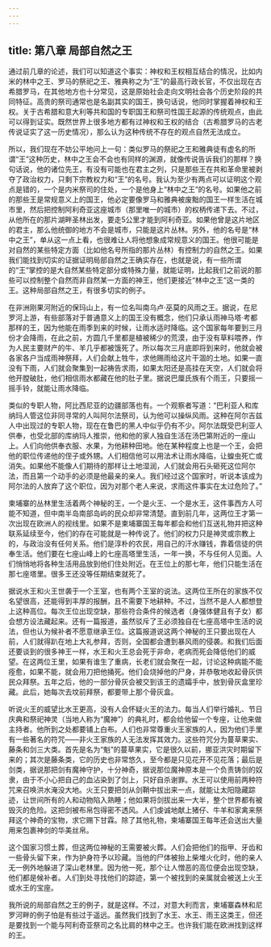```yaml
---
---
---
```

title: 第八章 局部自然之王
---




通过前几章的论述，我们可以知道这个事实：神权和王权相互结合的情况，比如内米的林中之王、罗马的祭祀之王、雅典称之为“王”的最高行政长官，不仅出现在古希腊罗马，在其他地方也十分常见，这是原始社会走向文明社会各个历史阶段的共同特征。高贵的祭司通常也是名副其实的国王，换句话说，他同时掌握着神权和王权。关于古希腊和意大利等共和国的专职国王和祭司性国王起源的传统观点，由此可以得到证实。既然世界上很多地方都有过神权和王权的结合（古希腊罗马的古老传说证实了这一历史情况），那么认为这种传统不存在的观点自然无法成立。

所以，我们现在不妨公平地问上一句：类似罗马的祭祀之王和雅典徒有虚名的所谓“王”这种历史，林中之王会不会也有同样的渊源，就像传说告诉我们的那样？换句话说，他的诸位先王，有没有可能也在君主之列，只是那些王在共和革命里被剥夺了政治权力，只剩下宗教权力和“王”的名号。我认为至少有两点可以证明这个观点是错的，一个是内米祭司的住处，一个是他身上“林中之王”的名号。如果他之前的那些王是常规意义上的国王，他必定要像罗马和雅典被废黜的国王一样生活在城市里，然后把控制阿利奇亚这座城市（那里唯一的城市）的权柄传递下去。不过，从他所在的那片湖畔圣林出发，要走5公里才能到阿利奇亚。如果他曾是这片地区的君主，那么他统御的地方不会是城市，只能是这片丛林。另外，他的名号是“林中之王”，单从这一点上看，也很难让人将他想象成常规意义的国王。他很可能是对自然的某些特定方面（比如他名号所指的那片丛林）有控制力的自然之王。如果我们能找到切实的证据证明局部自然之王确实存在，也就是说，有一些所谓的“王”掌控的是大自然某些特定部分或特殊力量，就能证明，比起我们之前说的那些可以控制整个自然而非自然某一方面的神王，他们更接近“林中之王”这一类的王。这种局部自然之王，有很多切实的例子。

在非洲刚果河附近的保玛山上，有一位名叫南乌卢·巫莫的风雨之王。据说，在尼罗河上游，有些部落对于普通意义上的国王没有概念，他们只承认雨神马塔·考都那样的王，因为他能在雨季到来的时候，让雨水适时降临。这个国家每年要到三月份才会降雨，在此之前，方圆几千里都是植被稀少的荒漠，由于没有草料喂养，作为人民主要财产的牛、羊几乎都被饿死了。所以每次三月底即将到来时，他就会被各家各户当成雨神祭拜，人们会献上牲牛，求他赐雨给这片干涸的土地。如果一直没有下雨，人们就会聚集到一起祷告求雨，如果太阳还是高挂在天空，人们就会将他开膛破肚，他们相信雨水都藏在他的肚子里。据说巴厘氏族有个雨王，只要摇一摇手铃，就能让雨水降临。

类似的专职人物，阿比西尼亚的边疆部落也有。一个观察者写道：“巴利亚人和库纳玛人管这位非同寻常的人叫阿尔法祭司，认为他可以操纵风雨。这种在阿尔吉兹人中出现过的专职人物，现在在鲁巴的黑人中似乎仍有不少。阿尔法既受巴利亚人供奉，也受北部的库纳玛人推崇，他和他的家人独自生活在汤巴第附近的一座山上。人们向他供奉衣服、水果，为他耕种田地。他在某种程度上也是一个王，会把他的职位传递他的侄子或外甥。人们相信他可以用法术让雨水降临，让蝗虫死亡或消失。如果他不能像人们期待的那样让土地湿润，人们就会用石头砸死这位阿尔法，而且第一个动手的必须是他最亲的亲人。我们经过这个国家时，听说本该成为阿尔法的人放弃了这个职位，因为对那个老人来说，求雨这件事实在太过危险了。”

柬埔寨的丛林里生活着两个神秘的王，一个是火王、一个是水王，这件事西方人可能不知道，但中南半岛南部岛屿的民众却非常清楚。直到前几年，这两位王才第一次出现在欧洲人的视线里。如果不是柬埔寨国王每年都会和他们互送礼物并把这种联系延续至今，他们的存在可能就是一种传说了。他们的权力只是神灵或宗教上的，与政治没有任何关系。他们是淳朴的农民，用自己的汗水赚钱，靠着信徒的供奉生活。他们要在七座山峰上的七座高塔里生活，一年一换，不与任何人见面。人们悄悄地将各种生活用品放到他们住处附近。在王位上的那七年，他们只能生活在那七座塔里。很多王还没等任期结束就死了。

据说水王和火王世袭于一个王室，也有两个王室的说法。这两位王所在的家族不仅名望很高，还能得到丰厚的报酬，且不需要下地耕种。不过，当然不是人人都想登上这种高位。每次王位出现空缺，那些符合条件的候选者（身强体健且有子女）都会想方设法藏起来。还有一篇报道，虽然驳斥了王必须独自在七座高塔中生活的说法，但也认为候补者不愿意继承王位。这篇报道说这两个神秘的王只要出现在人前，人们就得趴在地上大礼参拜，否则，全国都会遭到暴风雨的侵袭。和我们后面还要谈到的很多神王一样，水王和火王总会死于非命，老病而死会降低他们的威望。在这两位王里，如果有谁生了重病，长老们就会聚在一起，讨论这种病能不能痊愈，如果不能，就会用刀把他捅死。他们会烧掉他的尸身，并恭敬地收起骨灰供民众拜祭。五年之后，他的一部分骨灰会被交到该王的遗孀手中，放到骨灰盒里珍藏。此后，她每次去坟前拜祭，都要带上那个骨灰盒。

听说火王的威望比水王更高，没有人会怀疑火王的法力。每当人们举行婚礼、节日庆典和祭祀神灵（当地人称为“魔神”）的典礼时，都会给他留一个专座，让他来做主持者。他所到之处都要铺上白布。人们也非常尊重火王家族的人，因为他们手里有一些著名的符咒——非火王家族的人无法发挥其效力。这些符咒分为蔓草果实、藤条和剑三大类。首先是名为“魁”的蔓草果实，它是很久以前，挪亚洪灾时期留下来的；其次是藤条类，它的历史也非常悠久，至今都是只见花开不见花落；最后是剑类，据说那把剑有魔神守护，十分神奇，据说那位魔神原本是一个负责铸剑的奴隶，由于不小心把自己的血沾染到了剑上，只好自杀谢罪。水王可以使用前两种符咒来召唤洪水淹没大地。火王只要把剑从剑鞘中拔出来一点，就能让太阳隐藏踪迹，让世间所有的人和动物陷入熟睡；他如果将剑拔出来一大半，整个世界都有被毁灭的危险。这把剑被布帛包得密不透风。人们虔诚地献上猪仔、牛羊和家禽来祭拜这个神奇的宝物，求它赐下甘霖。除了其他礼物，柬埔寨国王每年还会送出大量用来包裹神剑的华美丝帛。

这个国家习惯土葬，但这两位神秘的王需要被火葬。人们会把他们的指甲、牙齿和一些骨头留下来，作为护身符予以珍藏。当他的尸体被抬上柴堆火化时，他的亲人无一例外地躲进了深山老林里。因为他一死，那个让人憎恶的高位便会出现空缺，他们都是候补者。人们到处寻找他们的踪迹，第一个被找到的亲属就会被送上火王或水王的宝座。

我所说的局部自然之王的例子，就是这样。不过，对意大利而言，柬埔寨森林和尼罗河畔的例子怕是有些过于遥远。虽然我们找到了水王、水王、雨王这类王，但还是要找到一个能与阿利奇亚祭司之名比肩的林中之王。也许我们能在欧洲找到这样的王。